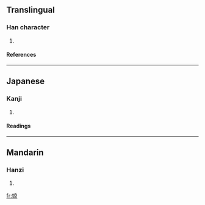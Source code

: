 ==Translingual==
===Han character===
{{Han char|rn=38|rad=女|as=08|sn=11|four=4049<sub>6</sub>|canj=女卜口火 (VYRF)}}
# {{defn|Han|sort=女08}}
====References====
{{Han ref|kx=0265.020|dkj=06420|hdz=21060.160|uh=5A5B|ud=23131|bh=D4E1|bd=54497}}
----
==Japanese==
===Kanji===
{{ja-kanji|grade=|rs=女08}}
# {{defn|Japanese}} 
====Readings====
{{ja-readings|on=[[けい]] (kei), [[きょう]] (kyō)|kun=}}
----
==Mandarin==
===Hanzi===
{{cmn-hanzi|pin=[[jīng]] ([[jing1]])|wg=ching<sup>1</sup>}}
# {{defn|Mandarin}}

[[fr:婛]]